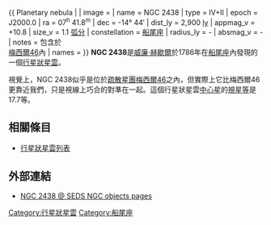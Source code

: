 {{ Planetary nebula |
| image = 
| name = NGC 2438
| type = IV+II
| epoch = J2000.0
| ra = 07<sup>h</sup> 41.8<sup>m</sup>
| dec = -14° 44′
| dist_ly = 2,900 [[光年|ly]]
| appmag_v = +10.8
| size_v = 1.1 [[弧分|弧分]]
| constellation  = [[船尾座|船尾座]]
| radius_ly = -
| absmag_v = -
| notes = 包含於<BR> [[M46|梅西爾46]]內
| names =
}}
'''NGC 2438'''是[[威廉·赫歇爾|威廉·赫歇爾]]於1786年在[[船尾座|船尾座]]內發現的一個[[行星狀星雲|行星狀星雲]]。

視覺上，NGC 2438似乎是位於[[疏散星團|疏散星團]][[M46|梅西爾46]]之內，但實際上它比梅西爾46更靠近我們，只是視線上巧合的對準在一起。這個行星狀星雲[[中心星|中心星]]的[[視星等|視星等]]是17.7等。

== 相關條目 ==
*[[行星狀星雲列表|行星狀星雲列表]]

== 外部連結 ==
* [https://web.archive.org/web/20080215121637/http://www.seds.org/messier/xtra/ngc/n2438.html NGC 2438 @ SEDS NGC objects pages]

[[Category:行星狀星雲|Category:行星狀星雲]]
[[Category:船尾座|Category:船尾座]]